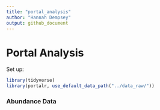 ```yaml
---
title: "portal_analysis"
author: "Hannah Dempsey"
output: github_document
---
```


# Portal Analysis

Set up:

```r
library(tidyverse)
library(portalr, use_default_data_path("../data_raw/"))
```

### Abundance Data
